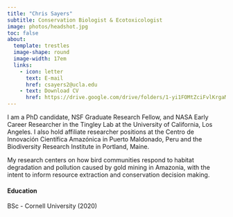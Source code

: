 ```yaml
---
title: "Chris Sayers"
subtitle: Conservation Biologist & Ecotoxicologist
image: photos/headshot.jpg
toc: false
about: 
  template: trestles
  image-shape: round
  image-width: 17em
  links:
    - icon: letter
      text: E-mail
      href: csayers2@ucla.edu
    - text: Download CV
      href: https://drive.google.com/drive/folders/1-yi1FOMtZciFvlKrgaMcP2dqQ6fYQUpE?usp=sharing
---
```


I am a PhD candidate, NSF Graduate Research Fellow, and NASA Early Career Researcher in the Tingley Lab at the University of California, Los Angeles. I also hold affiliate researcher positions at the Centro de Innovación Científica Amazónica in Puerto Maldonado, Peru and the Biodiversity Research Institute in Portland, Maine.

My research centers on how bird communities respond to habitat degradation and pollution caused by gold mining in Amazonia, with the intent to inform resource extraction and conservation decision making.

#### Education

BSc - Cornell University (2020)
